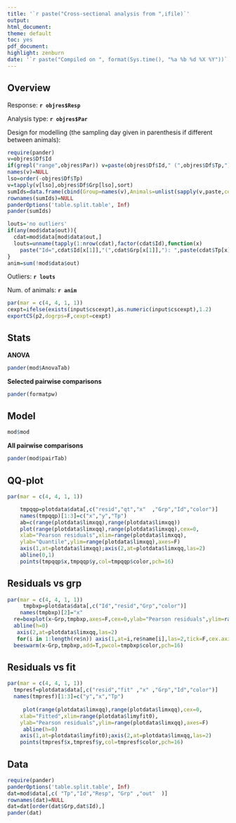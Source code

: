```yaml
---
title: '`r paste("Cross-sectional analysis from ",ifile)`'
output:
html_document:
theme: default
toc: yes
pdf_document:
highlight: zenburn
date: '`r paste("Compiled on ", format(Sys.time(), "%a %b %d %X %Y"))`'
---
```


Overview
-----------------------------------

Response: **`r objres$Resp`**

Analysis type: **`r objres$Par`**

Design for modelling (the sampling day given in parenthesis if different between animals): 
```r
require(pander)
v=objres$Df$Id
if(grepl("range",objres$Par)) v=paste(objres$Df$Id," (",objres$Df$Tp,")",sep="")
names(v)=NULL
lso=order(-objres$Df$Tp)
v=tapply(v[lso],objres$Df$Grp[lso],sort)
sumIds=data.frame(cbind(Group=names(v),Animals=unlist(sapply(v,paste,collapse=" "))))
rownames(sumIds)=NULL
panderOptions('table.split.table', Inf)
pander(sumIds)
```

```r
louts='no outliers'
if(any(mod$data$out)){
  cdat=mod$data[mod$data$out,]
  louts=unname(tapply(1:nrow(cdat),factor(cdat$Id),function(x) 
    paste("Id=",cdat$Id[x[1]],"(",cdat$Grp[x[1]],"): ",paste(cdat$Tp[x],collapse=","),sep="")))
}
anim=sum(!mod$data$out)
```

Outliers: **`r louts`**

Num. of animals: **`r anim`**

```r
par(mar = c(4, 4, 1, 1))
cexpt=ifelse(exists(input$cscexpt),as.numeric(input$cscexpt),1.2)
exportCS(p2,dogrps=F,cexpt=cexpt)
```


Stats
-----------------------------------

**ANOVA**
```r
pander(mod$AnovaTab)
```

**Selected pairwise comparisons**
```r
pander(formatpw)
```

\clearpage

Model
-----------------------------------
```r
mod$mod
```

**All pairwise comparisons**
```r
pander(mod$pairTab)
```


\clearpage

QQ-plot
-----------------------------------

```r
par(mar = c(4, 4, 1, 1))

    tmpqqp=plotdata$data[,c("resid","qt","x"  ,"Grp","Id","color")]
    names(tmpqqp)[1:3]=c("x","y","Tp")
    ab=c(range(plotdata$limxqq),range(plotdata$limxqq))
    plot(range(plotdata$limxqq),range(plotdata$limxqq),cex=0,
    xlab="Pearson residuals",xlim=range(plotdata$limxqq),
    ylab="Quantile",ylim=range(plotdata$limxqq),axes=F)
    axis(1,at=plotdata$limxqq);axis(2,at=plotdata$limxqq,las=2)
    abline(0,1)
    points(tmpqqp$x,tmpqqp$y,col=tmpqqp$color,pch=16)
```




Residuals vs grp
-----------------------------------

```r
par(mar = c(4, 4, 1, 1))
     tmpbxp=plotdata$data[,c("Id","resid","Grp","color")]
    names(tmpbxp)[2]="x"
  re=boxplot(x~Grp,tmpbxp,axes=F,cex=0,ylab="Pearson residuals",ylim=range(plotdata$limxqq))
  abline(h=0)
   axis(2,at=plotdata$limxqq,las=2)
   for(i in 1:length(re$n)) axis(1,at=i,re$name[i],las=2,tick=F,cex.axis=ifelse(length(re$names)>5,0.6,1))
  beeswarm(x~Grp,tmpbxp,add=T,pwcol=tmpbxp$color,pch=16)
```


Residuals vs fit
-----------------------------------

```r
par(mar = c(4, 4, 1, 1))
  tmpresf=plotdata$data[,c("resid","fit" ,"x" ,"Grp","Id","color")]
  names(tmpresf)[1:3]=c("y","x","Tp")
  
     plot(range(plotdata$limxqq),range(plotdata$limxqq),cex=0,
    xlab="Fitted",xlim=range(plotdata$limyfit0),
    ylab="Pearson residuals",ylim=range(plotdata$limxqq),axes=F)
     abline(h=0)
    axis(1,at=plotdata$limyfit0);axis(2,at=plotdata$limxqq,las=2)
    points(tmpresf$x,tmpresf$y,col=tmpresf$color,pch=16)
```


\clearpage

Data
-----------------------------------
```r
require(pander)
panderOptions('table.split.table', Inf)
dat=mod$data[,c( "Tp","Id","Resp", "Grp" ,"out"  )]
rownames(dat)=NULL
dat=dat[order(dat$Grp,dat$Id),]
pander(dat)
```
